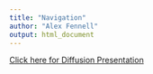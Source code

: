 ```yaml
---
title: "Navigation"
author: "Alex Fennell"
output: html_document
---
```



[Click here for Diffusion Presentation ](https://afenne4.github.io/Leaflet-Assignment/Leaflet_Project.html)

